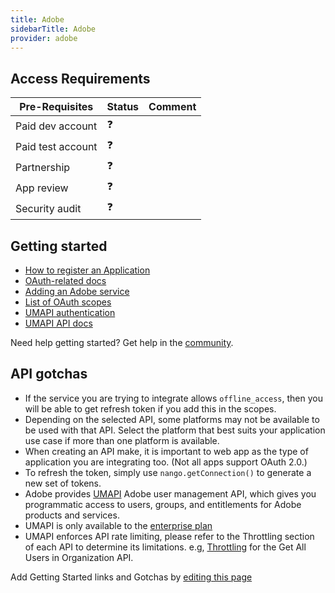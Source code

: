 ```yaml
---
title: Adobe
sidebarTitle: Adobe
provider: adobe
---
```



<Overview />
<PreBuiltTooling provider={providers[pageMetadata.provider]} />
<PreBuiltUseCases />

## Access Requirements
| Pre-Requisites | Status | Comment|
| - | - | - |
| Paid dev account | ❓ |  |
| Paid test account | ❓ |  |
| Partnership | ❓ | |
| App review | ❓ |  |
| Security audit | ❓ | |



## Getting started

-   [How to register an Application](https://developer.adobe.com/developer-console/docs/guides/getting-started)
-   [OAuth-related docs](https://developer.adobe.com/developer-console/docs/guides/authentication/OAuth)
-   [Adding an Adobe service](https://developer.adobe.com/developer-console/docs/guides/services/services-add-api-oauth/)
-   [List of OAuth scopes](https://developer.adobe.com/developer-console/docs/guides/authentication/OAuth/Scopes/)
-   [UMAPI authentication](https://adobe-apiplatform.github.io/umapi-documentation/en/UM_Authentication.html)
-   [UMAPI API docs](https://adobe-apiplatform.github.io/umapi-documentation/en/RefOverview.html)

<Tip>Need help getting started? Get help in the [community](https://nango.dev/slack).</Tip>

## API gotchas

-   If the service you are trying to integrate allows `offline_access`, then you will be able to get refresh token if you add this in the scopes.
-   Depending on the selected API, some platforms may not be available to be used with that API. Select the platform that best suits your application use case if more than one platform is available.
-   When creating an API make, it is important to web app as the type of application you are integrating too. (Not all apps support OAuth 2.0.)
-   To refresh the token, simply use `nango.getConnection()` to generate a new set of tokens.
-   Adobe provides [UMAPI](https://developer.adobe.com/UMAPI/) Adobe user management API, which gives you programmatic access to users, groups, and entitlements for Adobe products and services.
-   UMAPI is only available to the [enterprise plan](https://community.adobe.com/t5/enterprise-teams-discussions/is-the-user-management-api-available-only-for-enterprise-customers/td-p/12159610)
-   UMAPI enforces API rate limiting, please refer to the Throttling section of each API to determine its limitations. e.g, [Throttling](https://adobe-apiplatform.github.io/umapi-documentation/en/api/getUsersREST.html#getUsersRESTThrottle) for the Get All Users in Organization API.

<Note>Add Getting Started links and Gotchas by [editing this page](https://github.com/nangohq/nango/tree/master/docs-v2/integrations/all/adobe.mdx)</Note>
